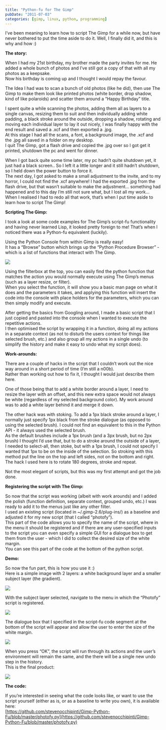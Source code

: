 ```yaml
---
title: "Python-fu for The Gimp"
pubDate: "2011-07-03"
categories: [gimp, linux, python, programming]
---
```



I’ve been meaning to learn how to script The Gimp for a while now, but have never bothered to put the time aside to do it. Well, I finally did it, and this is why and how :)

**The story:**

When I had my 21st birthday, my brother made the party invites for me. He added a whole bunch of photos and I’ve still got a copy of that with all my photos as a keepsake.  
Now his birthday is coming up and I thought I would repay the favour.

The Idea I had was to scan a bunch of old photos (like he did), then use The Gimp to make them look like printed photos (white border, drop shadow, kind of like polaroids) and scatter them around a “Happy Birthday” title.

I spent quite a while scanning the photos, adding them all as layers to a single canvas, resizing them to suit and then individually adding white padding, a black stroke around the outside, dropping a shadow, rotating and moving each individual layer to lay it out nicely, I was finally happy with the end result and saved a .xcf and then exported a .jpg.  
At this stage I had all the scans, a font, a background image, the .xcf and the .jpg all saved in a folder on my desktop.  
I quit The Gimp, got a flash drive and copied the .jpg over so I got get it printed, shutdown the pc and went for dinner.

When I got back quite some time later, my pc hadn’t quite shutdown yet, it just had a black screen.. So I left it a little longer and it still hadn’t shutdown, so I held down the power button to force it.  
The next day, I got asked to make a small adjustment to the invite, and to my horror, I could not find the .xcf anywhere! I had the exported .jpg from the flash drive, but that wasn’t suitable to make the adjustment… something had happened and to this day I’m still not sure what, but I lost all my work… When I realised I had to redo all that work, that’s when I put time aside to learn how to script The Gimp!

**Scripting The Gimp:**

I took a look at some code examples for The Gimp’s script-fu functionality and having never learned Lisp, it looked pretty foreign to me! That’s when I noticed there was a Python-fu equivalent (luckily).

Using the Python Console from within Gimp is really easy!  
It has a “Browse” button which brings up the “Python Procedure Browser” - which is a list of functions that interact with The Gimp.

<Img originalAspectRatio src="blog/srufbv6o6xyijufclxpy.jpg" />

Using the filterbox at the top, you can easily find the python function that matches the action you would normally execute using The Gimp’s menus (such as a layer resize, or filter).  
When you select the function, it will show you a basic man page on what it does and the parameters it takes, and applying this function will insert the code into the console with place holders for the parameters, which you can then simply modify and execute.

After getting the basics from Googling around, I made a basic script that I just copied and pasted into the console when I wanted to execute the repetitive actions.  
I then optimised the script by wrapping it in a function, doing all my actions in a separate context (as not to disturb the users context for things like selected brush, etc.) and also group all my actions in a single undo (to simplify the history and make it easy to undo what my script does).

**Work-arounds:**

There are a couple of hacks in the script that I couldn’t work out the nice way around in a short period of time (I’m still a n00b).  
Rather than working out how to fix it, I thought I would just describe them here.

One of those being that to add a white border around a layer, I need to resize the layer with an offset, and this new extra space would not always be white (regardless of my selected background color). My work around was to add a white layer behind it and merge it down.

The other hack was with stoking. To add a 1px black stroke around a layer, I normally just specify 1px black from the stroke dialogue (as opposed to using the selected brush). I could not find an equivalent to this in the Python API - it always used the selected brush.  
As the default brushes include a 1px brush (and a 3px brush, but no 2px brush) I thought I’d use that, but to do a stroke around the outside of a layer, I needed to select-all, then stoke, but with a 1px brush, I could not specify I wanted that 1px to be on the inside of the selection. So stroking with this method put the line on the top and left sides, not on the bottom and right.  
The hack I used here is to rotate 180 degrees, stroke and repeat.

Not the most elegant of scripts, but this was my first attempt and got the job done.

**Registering the script with The Gimp:**

So now that the script was working (albeit with work arounds) and I added the polish (function definition, separate context, grouped undo, etc.) I was ready to add it to the menus just like any other filter.  
I used an existing script (located in ~/.gimp-2.6/plug-ins/) as a baseline and adjusted it for my new script (that I called “photofy”).  
This part of the code allows you to specify the name of the script, where in the menu it should be registered and if there are any user-specified inputs to the script you can even specify a simple GUI for a dialogue box to get them from the user - which I did to collect the desired size of the white margin.  
You can see this part of the code at the bottom of the python script.

**Demo:**

So now the fun part, this is how you use it :)  
Here is a simple image with 2 layers: a white background layer and a smaller subject layer (the gradient).

<Img originalAspectRatio src="blog/su6nk5hlbcggujyjhdwz.jpg" />

With the subject layer selected, navigate to the menu in which the “Photofy” script is registered.

<Img originalAspectRatio src="blog/ihakty4asc6u8mwnwbhn.jpg" />

The dialogue box that I specified in the script-fu code segment at the bottom of the script will appear and allow the user to enter the size of the white margin.

<Img originalAspectRatio src="blog/wkdcygug8m4wbolipnco.jpg" />

When you press “OK”, the script will run through its actions and the user’s environment will remain the same, and the there will be a single new undo step in the history.  
This is the final product:

<Img originalAspectRatio src="blog/vnl4eavfpsnrzrwytaba.jpg" />

**The code:**

If you’re interested in seeing what the code looks like, or want to use the script yourself (either as is, or as a baseline to write you own), it is available here:  
[https://github.com/stevenocchipinti/Gimp-Python-Fu/blob/master/photofy.py](https://github.com/stevenocchipinti/Gimp-Python-Fu/blob/master/photofy.py)
